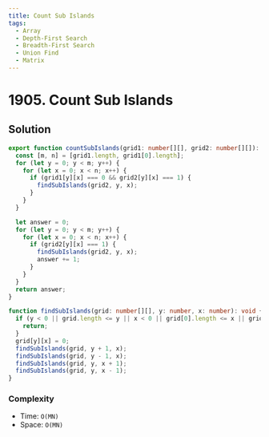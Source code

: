 ```yaml
---
title: Count Sub Islands
tags:
  - Array
  - Depth-First Search
  - Breadth-First Search
  - Union Find
  - Matrix
---
```


# 1905. Count Sub Islands

<Badges>
  <LevelBadge level="medium" />
  <TopicBadge name="Array" slug="array" />
  <TopicBadge name="Depth-First Search" slug="depth-first-search" />
  <TopicBadge name="Breadth-First Search" slug="breadth-first-search" />
  <TopicBadge name="Union Find" slug="union-find" />
  <TopicBadge name="Matrix" slug="matrix" />
</Badges>

## Solution

```typescript filename="solution.ts" copy
export function countSubIslands(grid1: number[][], grid2: number[][]): number {
  const [m, n] = [grid1.length, grid1[0].length];
  for (let y = 0; y < m; y++) {
    for (let x = 0; x < n; x++) {
      if (grid1[y][x] === 0 && grid2[y][x] === 1) {
        findSubIslands(grid2, y, x);
      }
    }
  }

  let answer = 0;
  for (let y = 0; y < m; y++) {
    for (let x = 0; x < n; x++) {
      if (grid2[y][x] === 1) {
        findSubIslands(grid2, y, x);
        answer += 1;
      }
    }
  }
  return answer;
}

function findSubIslands(grid: number[][], y: number, x: number): void {
  if (y < 0 || grid.length <= y || x < 0 || grid[0].length <= x || grid[y][x] === 0) {
    return;
  }
  grid[y][x] = 0;
  findSubIslands(grid, y + 1, x);
  findSubIslands(grid, y - 1, x);
  findSubIslands(grid, y, x + 1);
  findSubIslands(grid, y, x - 1);
}
```

### Complexity

- Time: `O(MN)`
- Space: `O(MN)`

<ProblemLink
  codingSite="leetcode"
  href="https://leetcode.com/problems/count-sub-islands"
  title="Count Sub Islands"
/>
